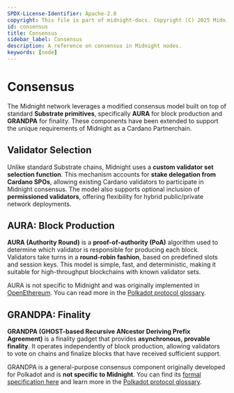 ```yaml
---
SPDX-License-Identifier: Apache-2.0
copyright: This file is part of midnight-docs. Copyright (C) 2025 Midnight Foundation. Licensed under the Apache License, Version 2.0 (the "License"); You may not use this file except in compliance with the License. You may obtain a copy of the License at http://www.apache.org/licenses/LICENSE-2.0 Unless required by applicable law or agreed to in writing, software distributed under the License is distributed on an "AS IS" BASIS, WITHOUT WARRANTIES OR CONDITIONS OF ANY KIND, either express or implied. See the License for the specific language governing permissions and limitations under the License.
id: consensus
title: Consensus
sidebar_label: Consensus
description: A reference on consensus in Midnight nodes.
keywords: [node]
---
```


# Consensus

The Midnight network leverages a modified consensus model built on top of standard **Substrate primitives**, specifically **AURA** for block production and **GRANDPA** for finality. These components have been extended to support the unique requirements of Midnight as a Cardano Partnerchain.

## Validator Selection

Unlike standard Substrate chains, Midnight uses a **custom validator set selection function**. This mechanism accounts for **stake delegation from Cardano SPOs**, allowing existing Cardano validators to participate in Midnight consensus. The model also supports optional inclusion of **permissioned validators**, offering flexibility for hybrid public/private network deployments.

## AURA: Block Production

**AURA (Authority Round)** is a **proof-of-authority (PoA)** algorithm used to determine which validator is responsible for producing each block. Validators take turns in a **round-robin fashion**, based on predefined slots and session keys. This model is simple, fast, and deterministic, making it suitable for high-throughput blockchains with known validator sets.

AURA is not specific to Midnight and was originally implemented in [OpenEthereum](https://github.com/paritytech/openethereum). You can read more in the [Polkadot protocol glossary](https://github.com/polkadot-developers/polkadot-docs/blob/79fe4ec5498411bc8ac8bfef58c79cd2c6713090/polkadot-protocol/glossary.md?plain=1#L29).


## GRANDPA: Finality

**GRANDPA (GHOST-based Recursive ANcestor Deriving Prefix Agreement)** is a finality gadget that provides **asynchronous, provable finality**. It operates independently of block production, allowing validators to vote on chains and finalize blocks that have received sufficient support.

GRANDPA is a general-purpose consensus component originally developed for Polkadot and is **not specific to Midnight**. You can find its [formal specification here](https://github.com/w3f/consensus/blob/master/pdf/grandpa.pdf) and learn more in the [Polkadot protocol glossary](https://github.com/polkadot-developers/polkadot-docs/blob/79fe4ec5498411bc8ac8bfef58c79cd2c6713090/polkadot-protocol/glossary.md?plain=1#L186).

